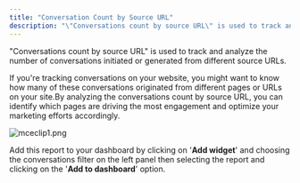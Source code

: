 ```yaml
---
title: "Conversation Count by Source URL"
description: "\"Conversations count by source URL\" is used to track and analyze the number of conversations initiated or generated from different source URLs."
---
```


"Conversations count by source URL" is used to track and analyze the number of conversations initiated or generated from different source URLs.

If you're tracking conversations on your website, you might want to know how many of these conversations originated from different pages or URLs on your site.By analyzing the conversations count by source URL, you can identify which pages are driving the most engagement and optimize your marketing efforts accordingly.

![mceclip1.png](./images/mceclip1-2.png)

Add this report to your dashboard by clicking on '**Add widget**' and choosing the conversations filter on the left panel then selecting the report and clicking on the '**Add to dashboard**' option.
